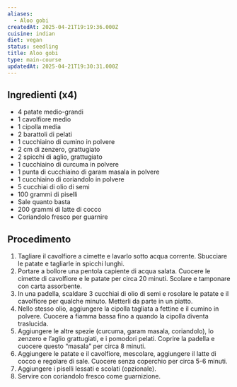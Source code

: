 ```yaml
---
aliases:
  - Aloo gobi
createdAt: 2025-04-21T19:19:36.000Z
cuisine: indian
diet: vegan
status: seedling
title: Aloo gobi
type: main-course
updatedAt: 2025-04-21T19:30:31.000Z
---
```

## Ingredienti (x4)

- 4 patate medio-grandi
- 1 cavolfiore medio
- 1 cipolla media
- 2 barattoli di pelati
- 1 cucchiaino di cumino in polvere
- 2 cm di zenzero, grattugiato
- 2 spicchi di aglio, grattugiato
- 1 cucchiaino di curcuma in polvere
- 1 punta di cucchiaino di garam masala in polvere
- 1 cucchiaino di coriandolo in polvere
- 5 cucchiai di olio di semi
- 100 grammi di piselli
- Sale quanto basta
- 200 grammi di latte di cocco
- Coriandolo fresco per guarnire

## Procedimento

1. Tagliare il cavolfiore a cimette e lavarlo sotto acqua corrente. Sbucciare le patate e tagliarle in spicchi lunghi.
2. Portare a bollore una pentola capiente di acqua salata. Cuocere le cimette di cavolfiore e le patate per circa 20 minuti. Scolare e tamponare con carta assorbente.
3. In una padella, scaldare 3 cucchiai di olio di semi e rosolare le patate e il cavolfiore per qualche minuto. Metterli da parte in un piatto.
4. Nello stesso olio, aggiungere la cipolla tagliata a fettine e il cumino in polvere. Cuocere a fiamma bassa fino a quando la cipolla diventa traslucida.
5. Aggiungere le altre spezie (curcuma, garam masala, coriandolo), lo zenzero e l’aglio grattugiati, e i pomodori pelati. Coprire la padella e cuocere questo “masala” per circa 8 minuti.
6. Aggiungere le patate e il cavolfiore, mescolare, aggiungere il latte di cocco e regolare di sale. Cuocere senza coperchio per circa 5-6 minuti.
7. Aggiungere i piselli lessati e scolati (opzionale).
8. Servire con coriandolo fresco come guarnizione.
